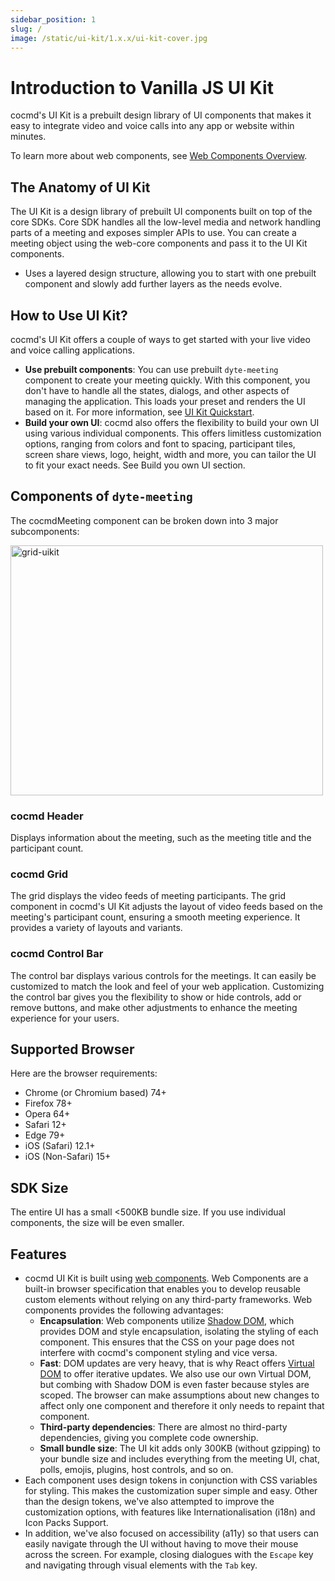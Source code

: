```yaml
---
sidebar_position: 1
slug: /
image: /static/ui-kit/1.x.x/ui-kit-cover.jpg
---
```


# Introduction to Vanilla JS UI Kit

cocmd's UI Kit is a prebuilt design library of UI components that makes it easy
to integrate video and voice calls into any app or website within minutes.

To learn more about web components, see
[Web Components Overview](https://www.webcomponents.org/introduction).

## The Anatomy of UI Kit

The UI Kit is a design library of prebuilt UI components built on top of the
core SDKs. Core SDK handles all the low-level media and network handling parts
of a meeting and exposes simpler APIs to use. You can create a meeting object
using the web-core components and pass it to the UI Kit components.

- Uses a layered design structure, allowing you to start with one prebuilt
  component and slowly add further layers as the needs evolve.

## How to Use UI Kit?

cocmd's UI Kit offers a couple of ways to get started with your live video and
voice calling applications.

- **Use prebuilt components**: You can use prebuilt `dyte-meeting` component to
  create your meeting quickly. With this component, you don't have to handle all
  the states, dialogs, and other aspects of managing the application. This loads
  your preset and renders the UI based on it. For more information, see
  [UI Kit Quickstart](/ui-kit/quickstart).
- **Build your own UI**: cocmd also offers the flexibility to build your own UI
  using various individual components. This offers limitless customization
  options, ranging from colors and font to spacing, participant tiles, screen
  share views, logo, height, width and more, you can tailor the UI to fit your
  exact needs. See Build you own UI section.

## Components of `dyte-meeting`

The cocmdMeeting component can be broken down into 3 major subcomponents:

<img
  src="/static/ui-kit/1.x.x/grid-comps.png"
  width="500"
  height="400"
  alt="grid-uikit"
  className="comps-uikit"
/>

### cocmd Header

Displays information about the meeting, such as the meeting title and the participant count.

### cocmd Grid

The grid displays the video feeds of meeting participants. The grid component in cocmd's UI Kit adjusts the layout of video feeds based on the meeting's participant count, ensuring a smooth meeting experience. It provides a variety of layouts and variants.

### cocmd Control Bar

The control bar displays various controls for the meetings. It can easily be customized to match the look and feel of your web application. Customizing the control bar gives you the flexibility to show or hide controls, add or remove buttons, and make other adjustments to enhance the meeting experience for your users.

## Supported Browser

Here are the browser requirements:

- Chrome (or Chromium based) 74+
- Firefox 78+
- Opera 64+
- Safari 12+
- Edge 79+
- iOS (Safari) 12.1+
- iOS (Non-Safari) 15+

## SDK Size

The entire UI has a small <500KB bundle size. If you use individual components,
the size will be even smaller.

## Features

- cocmd UI Kit is built using
  [web components](https://developer.mozilla.org/en-US/docs/Web/Web_Components). Web Components are a built-in browser specification that enables you to develop reusable custom elements without relying on any third-party frameworks. Web components provides the following advantages:
  - **Encapsulation**: Web components utilize [Shadow DOM](https://developer.mozilla.org/en-US/docs/Web/Web_Components/Using_shadow_DOM), which provides DOM and style encapsulation, isolating the styling of each component. This ensures that the CSS on your page does not interfere with cocmd's component styling and vice versa.
  - **Fast**: DOM updates are very heavy, that is why React offers [Virtual DOM](https://reactjs.org/docs/faq-internals.html) to offer iterative updates. We also use our own Virtual DOM, but combing with Shadow DOM is even faster because styles are scoped. The browser can make assumptions about new changes to affect only one component and therefore it only needs to repaint that component.
  - **Third-party dependencies**: There are almost no third-party dependencies, giving you complete code ownership.
  - **Small bundle size**: The UI kit adds only 300KB (without gzipping) to your bundle size and includes everything from the meeting UI, chat, polls, emojis, plugins, host controls, and so on.
- Each component uses design tokens in conjunction with CSS variables for
  styling. This makes the customization super simple and easy. Other than the
  design tokens, we've also attempted to improve the customization options, with
  features like Internationalisation (i18n) and Icon Packs Support.
- In addition, we've also focused on accessibility (a11y) so that users can
  easily navigate through the UI without having to move their mouse across the
  screen. For example, closing dialogues with the `Escape` key and navigating
  through visual elements with the `Tab` key.
